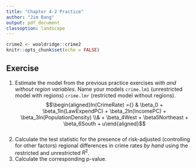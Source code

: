 ```yaml
---
title: "Chapter 4-2 Practice"
author: "Jim Bang"
output: pdf_document
classoption: landscape
---
```


```r
crime2 <- wooldridge::crime2
knitr::opts_chunk$set(echo = FALSE)
```

## Exercise

1. Estimate the model from the previous practice exercises *with and without region variables*. Name your models `crime.lm1` (unrestricted model with regions) `crime.lmr` (restricted model without regions). 
$$\begin{aligned}ln(CrimeRate) ={} & \beta_0 + \beta_1ln(LawExpendPC) + \beta_2ln(IncomePC) + \beta_3ln(PopulationDensity) \\& + \beta_4West + \beta5Northeast + \beta_6South + u\end{aligned}$$  
2. Calculate the test statistic for the presence of risk-adjusted (controlling for other factors) regional differences in crime rates *by hand* using the restricted and unrestricted $R^2$. 
3. Calculate the corresponding p-value. 
